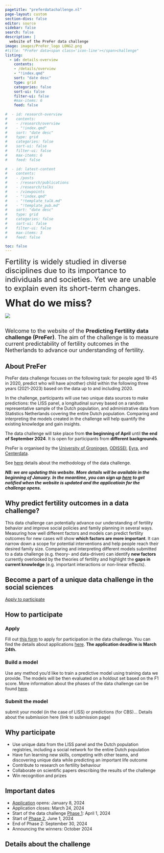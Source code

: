 ```yaml
---
pagetitle: "preferdatachallenge.nl"
page-layout: custom
section-divs: false
editor: source
sidebar: false
search: false
description: | 
  website of the PreFer data challenge
image: images/PreFer_logo LONG2.png
#title: "PreFer data<span class='icon-line'></span>challenge"
listing:
  - id: details-overview
    contents: 
    - /details/overview
    - "!index.qmd"
    sort: "date desc"
    type: grid
    categories: false
    sort-ui: false
    filter-ui: false
    #max-items: 6
    feed: false
    
#  - id: research-overview
#    contents: 
#    - /research/overview
#    - "!index.qmd"
#    sort: "date desc"
#    type: grid
#    categories: false
#    sort-ui: false
#    filter-ui: false
#    max-items: 6
#    feed: false
    
#  - id: latest-content
#    contents: 
#    - /posts
#    - /research/publications
#    - /research/talks
#    - /viewpoints
#    - "!index.qmd"
#    - "!template_talk.md"
#    - "!template_pub.md"
#    sort: "date desc"
#    type: grid
#    categories: false
#    sort-ui: false
#    filter-ui: false
#    max-items: 3
#    feed: false

toc: false
---
```


::: {.content-container}
::: {.top-story .purple-background}

::: grid

::: {.g-col-8  .top-story-text}
<!-- add emply line-->
<font size="+1">    </font>
  
<font size="+2">Fertility is widely studied in diverse disciplines due to its importance to individuals and societies. Yet we are unable to explain even its short-term changes.</font>  

<font size="+3">__What do we miss?__</font>
:::
::: {.g-col-4  .top-story-img}
![](/images/tff plot.png)
:::

:::

:::
::: 


<!-- quick overview -->
::: {.content-container}
::: {.listing-block}

<!-- add emply line-->
<font size="+1">    </font>  
<font size="+1">Welcome to the website of the __Predicting Fertility data challenge (PreFer)__. The aim of the challenge is to measure current predictability of fertility outcomes in the Netherlands to advance our understanding of fertility.</font>

:::
::::



<!--  overview  -->
::: {.content-container}
::: {.listing-block}
## About PreFer

PreFer data challenge focuses on the following task: for people aged 18-45 in 2020, predict who will have a(nother) child within the following three years (2021-2023) based on the data up to and including 2020. 

In the challenge, participants will use two unique data sources to make predictions: the LISS panel, a longitudinal survey based on a random representative sample of the Dutch population, and administrative data from Statistics Netherlands covering the entire Dutch population. Comparing and interpreting the models created in the challenge will help quantify the existing knowledge and gain insights.  

The data challenge will take place from __the beginning of April__ until __the end of September 2024__. It is open for participants from __different backgrounds__.
  

PreFer is organised by the [University of Groningen](https://www.rug.nl/){target="_blank"}, [ODISSEI](https://odissei-data.nl/en/){target="_blank"}, [Eyra](https://www.eyra.co/){target="_blank"}, and [Centerdata](https://www.centerdata.nl/){target="_blank"}.  

See [here](#details-about-the-challenge) details about the methodology of the data challenge.

__*NB: we are updating this website. More details will be available in the beginning of January. In the meantime, you can sign up [here](https://forms.gle/PkVLLSmzFefvsvSw9) to get notified when the website is updated and the applicatioin for the challenge opens.*__ 

## Why predict fertility outcomes in a data challenge?

This data challenge can potentially advance our understanding of fertility behavior and improve social policies and family planning in several ways. Measuring how well different factors and models can predict fertility outcomes for new cases will show __which factors are more important__. It can narrow down a scope for potential interventions and help people reach their desired family size. Comparing and interpreting different models submitted to a data challenge (e.g. theory- and data-driven) can identify __new factors__ currently overlooked by the theories of fertility and  highlight the __gaps in current knowledge__ (e.g. important interactions or non-linear effects). 

  

:::
:::


::: {.pullout-text}
::: {.pullout-container}
::: {.pullout-block .black-background}


## Become a part of a unique data challenge in the social sciences {#apply-to}


::: {.button}
[Apply to participate](https://forms.gle/cxc7U24n5ox7A1vu7){target="_blank"}
:::

:::
:::
:::

<!-- how to participate -->
::: {.content-container}
::: {.listing-block}

## How to participate
<!-- :::: {.columns}-->
<!--::: {.column width="30%"}-->
### Apply 

Fill out [this form](https://forms.gle/cxc7U24n5ox7A1vu7){target="_blank"} to apply for participation in the data challenge. You can find the details about applications [here](details/overview/1application.md).
__The application deadline is March 24th.__  


### Build a model 

Use any method you’d like to train a predictive model using training data we provide. The models will be then evaluated on a holdout set based on the F1 score. More information about the phases of the data challenge can be found [here](/details/3phases.md).

### Submit the model  

submit your model (in the case of LISS) or predictions (for CBS)...
Details about the submission here (link to submission page)
 

## Why participate
* Use unique data from the LISS panel and the Dutch population registries, including a social network for the entire Dutch population  
* Have fun learning new skills, competing with other teams, and discovering unique data while predicting an important life outcome  
* Contribute to research on fertility behaviour  
* Collaborate on scientific papers describing the results of the challenge  
* Win recognition and prizes  


## Important dates
- [Application](#apply-to) opens: January 8, 2024
- Application closes: March 24, 2024
- Start of the data challenge [Phase 1](/details/overview/3phases.md): April 1, 2024
- Start of [Phase 2](/details/overview/3phases.md), June 1, 2024
- End of Phase 2: September 30, 2024
- Announcing the winners: October 2024


:::
:::

<!-- details about the challenge -->
::: {.content-container}
::: {.listing-block}

## Details about the challenge 

::: {#details-overview}
:::

:::
:::







